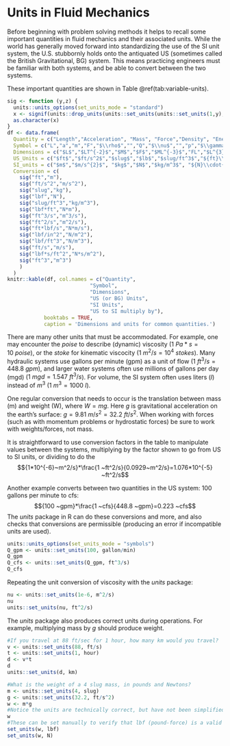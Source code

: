 # Units in Fluid Mechanics 

Before beginning with problem solving methods it helps to recall some important quantities in fluid mechanics and their associated units. While the world has generally moved forward into standardizing the use of the SI unit system, the U.S. stubbornly holds onto the antiquated US (sometimes called the British Gravitational, BG) system. This means practicing engineers must be familiar with both systems, and be able to convert between the two systems. 

These important quantities are shown in Table \@ref(tab:variable-units). 

```r
sig <- function (y,z) {
  units::units_options(set_units_mode = "standard")
  x <- signif(units::drop_units(units::set_units(units::set_units(1,y),z)),4)
  as.character(x)
}
df <- data.frame(
  Quantity = c("Length","Acceleration", "Mass", "Force","Density", "Energy/Work","Flowrate","Kinematic viscocity","Power","Pressure","Specific Weight","Velocity","(Dynamic) Viscocity","Volume"),
  Symbol = c("L","a","m","F","$\\rho$","","Q","$\\nu$","","p","$\\gamma$","V","$\\nu$","$\\forall$"),
  Dimensions = c("$L$","$LT^{-2}$","$M$","$F$","$ML^{-3}$","FL","$L^{3}/T$","$L^{2}/T$","$FLT^{-1}$","$FL^{-2}$","$FL^{-3}$","$LT^{-1}$","$FTL^{-2}$","$L^3$"),
  US_Units = c("$ft$","$ft/s^2$","$slug$","$lb$","$slug/ft^3$","${ft}\\cdot{lb}$","$ft^{3}/s$=cfs","$ft^{2}/s$","$ft*lb/s$","$lb/in^2=psi$","$lb/ft^3$","$ft/s$","$lb*s/ft^2$","$ft^3$"),
  SI_units = c("$m$","$m/s^{2}$", "$kg$","$N$","$kg/m^3$", "${N}\\cdot{m}=joule (J)$", "$m^{3}/s$","$m^{2}/s$", "$N*m/s=watt (W)$", "$N/m^2=Pa$", "$N/m^3$","$m/s$","$N*s/m^2=Pa*s$","$m^3$"),
  Conversion = c(
    sig("ft","m"),
    sig("ft/s^2","m/s^2"),
    sig("slug","kg"),
    sig("lbf","N"),
    sig("slug/ft^3","kg/m^3"),
    sig("lbf*ft","N*m"),
    sig("ft^3/s","m^3/s"),
    sig("ft^2/s","m^2/s"),
    sig("ft*lbf/s","N*m/s"),
    sig("lbf/in^2","N/m^2"),
    sig("lbf/ft^3","N/m^3"),
    sig("ft/s","m/s"),
    sig("lbf*s/ft^2","N*s/m^2"),
    sig("ft^3","m^3")
    )
  )
knitr::kable(df, col.names = c("Quantity",
                           "Symbol",
                           "Dimensions",
                           "US (or BG) Units",
                           "SI Units",
                           "US to SI multiply by"),
            booktabs = TRUE,
            caption = 'Dimensions and units for common quantities.')
```

There are many other units that must be accommodated. For example, one may encounter the _poise_ to describe (dynamic) viscosity ($1~Pa*s = 10~poise$), or the _stoke_ for kinematic viscocity ($1~m^2/s=10^4~stokes$). Many hydraulic systems use gallons per minute (gpm) as a unit of flow ($1~ft^3/s=448.8~gpm$), and larger water systems often use millions of gallons per day (mgd) ($1~mgd = 1.547~ft^3/s$). For volume, the SI system often uses liters ($l$) instead of $m^3$ ($1~m^3=1000~l$).

One regular conversion that needs to occur is the translation between mass (m) and weight (W), where $W=mg$. Here $g$ is gravitational acceleration on the earth's surface: $g=9.81~m/s^2=32.2~ft/s^2$. When working with forces (such as with momentum problems or hydrostatic forces) be sure to work with weights/forces, not mass.

It is straightforward to use conversion factors in the table to manipulate values between the systems, multiplying by the factor shown to go from US to SI units, or dividing to do the 
$${1*10^{-6}~m^2/s}*\frac{1 ~ft^2/s}{0.0929~m^2/s}=1.076*10^{-5} ~ft^2/s$$

Another example converts between two quantities in the US system: 100 gallons per minute to cfs:
$${100 ~gpm}*\frac{1 ~cfs}{448.8 ~gpm}=0.223 ~cfs$$
The _units_ package in R can do these conversions and more, and also checks that conversions are permissible (producing an error if incompatible units are used).

```r
units::units_options(set_units_mode = "symbols")
Q_gpm <- units::set_units(100, gallon/min)
Q_gpm
Q_cfs <- units::set_units(Q_gpm, ft^3/s)
Q_cfs
```

Repeating the unit conversion of viscosity with the _units_ package:

```r
nu <- units::set_units(1e-6, m^2/s)
nu
units::set_units(nu, ft^2/s)
```

The _units_ package also produces correct units during operations. For example, multiplying mass by _g_ should produce weight.
```r
#If you travel at 88 ft/sec for 1 hour, how many km would you travel?
v <- units::set_units(88, ft/s)
t <- units::set_units(1, hour)
d <- v*t
d
units::set_units(d, km)

#What is the weight of a 4 slug mass, in pounds and Newtons?
m <- units::set_units(4, slug)
g <- units::set_units(32.2, ft/s^2)
w <- m*g
#Notice the units are technically correct, but have not been simplified in this case
w
#These can be set manually to verify that lbf (pound-force) is a valid equivalent
set_units(w, lbf)
set_units(w, N)

```
